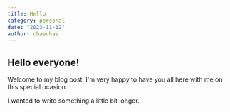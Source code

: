```yaml
---
title: Hello
category: personal
date: "2023-11-12"
author: chaechae
---
```


## Hello everyone!

Welcome to my blog post. I'm very happy to have you all here with me on this special ocasion.

I wanted to write something a little bit longer.
